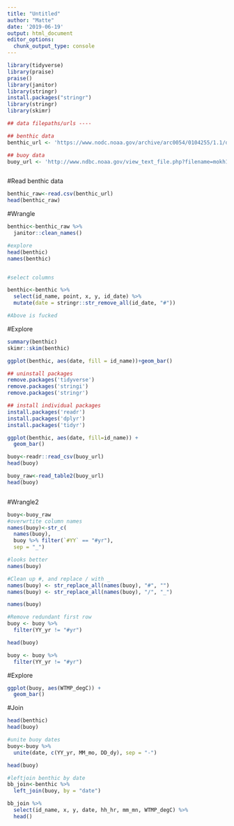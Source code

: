 ```yaml
---
title: "Untitled"
author: "Matte"
date: '2019-06-19'
output: html_document
editor_options: 
  chunk_output_type: console
---
```

```r
library(tidyverse)
library(praise)
praise()
library(janitor)
library(stringr)
install.packages("stringr")
library(stringr)
library(skimr)

## data filepaths/urls ----

## benthic data
benthic_url <- 'https://www.nodc.noaa.gov/archive/arc0054/0104255/1.1/data/0-data/cd08/100308OaAla03m.CSV'

## buoy data
buoy_url <- 'http://www.ndbc.noaa.gov/view_text_file.php?filename=mokh1h2010.txt.gz&dir=data/historical/stdmet/'



```

#Read benthic data

```r
benthic_raw<-read.csv(benthic_url)
head(benthic_raw)


```

#Wrangle
```r
benthic<-benthic_raw %>% 
  janitor::clean_names()

#explore
head(benthic)
names(benthic)


#select columns

benthic<-benthic %>% 
  select(id_name, point, x, y, id_date) %>%  
  mutate(date = stringr::str_remove_all(id_date, "#"))

#Above is fucked


```

#Explore

```r
summary(benthic)
skimr::skim(benthic)

ggplot(benthic, aes(date, fill = id_name))+geom_bar()

## uninstall packages
remove.packages('tidyverse')
remove.packages('stringi')
remove.packages('stringr')

## install individual packages
install.packages('readr')
install.packages('dplyr')
install.packages('tidyr')

ggplot(benthic, aes(date, fill=id_name)) +
  geom_bar()

buoy<-readr::read_csv(buoy_url)
head(buoy)

buoy_raw<-read_table2(buoy_url)
head(buoy)



```

#Wrangle2
```r
buoy<-buoy_raw
#overwrtite column names
names(buoy)<-str_c(
  names(buoy),
  buoy %>% filter(`#YY` == "#yr"),
  sep = "_")

#looks better
names(buoy)

#Clean up #, and replace / with _
names(buoy) <- str_replace_all(names(buoy), "#", "")
names(buoy) <- str_replace_all(names(buoy), "/", "_")

names(buoy)

#Remove redundant first row
buoy <- buoy %>%
  filter(YY_yr != "#yr")

head(buoy)

buoy <- buoy %>%
  filter(YY_yr != "#yr")


```

#Explore

```r
ggplot(buoy, aes(WTMP_degC)) +
  geom_bar()


```

#Join
```r
head(benthic)
head(buoy)

#unite buoy dates
buoy<-buoy %>% 
  unite(date, c(YY_yr, MM_mo, DD_dy), sep = "-")

head(buoy)

#leftjoin benthic by date
bb_join<-benthic %>% 
  left_join(buoy, by = "date")

bb_join %>% 
  select(id_name, x, y, date, hh_hr, mm_mn, WTMP_degC) %>% 
  head()

```


